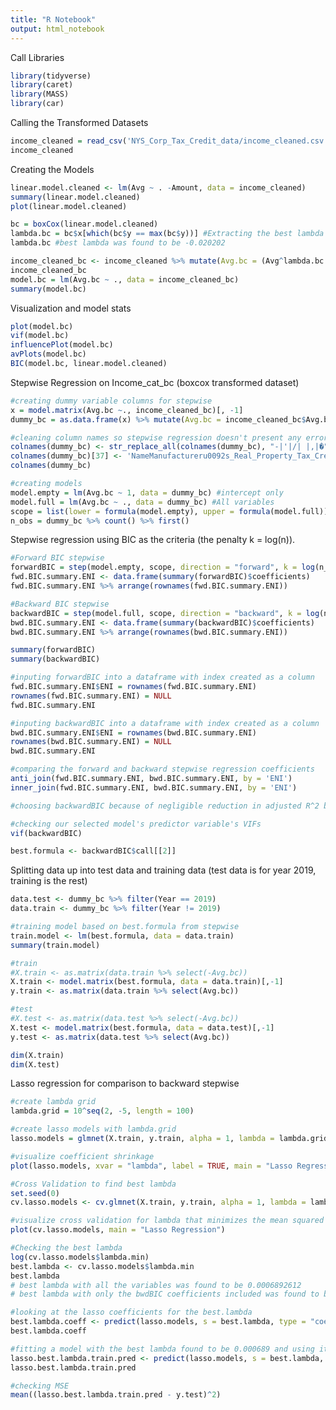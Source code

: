 ```yaml
---
title: "R Notebook"
output: html_notebook
---
```

Call Libraries
```r
library(tidyverse)
library(caret)
library(MASS)
library(car)
```


Calling the Transformed Datasets
```r
income_cleaned = read_csv('NYS_Corp_Tax_Credit_data/income_cleaned.csv')
income_cleaned
```


Creating the Models
```r
linear.model.cleaned <- lm(Avg ~ . -Amount, data = income_cleaned)
summary(linear.model.cleaned)
plot(linear.model.cleaned)
```

```r
bc = boxCox(linear.model.cleaned)
lambda.bc = bc$x[which(bc$y == max(bc$y))] #Extracting the best lambda value.
lambda.bc #best lambda was found to be -0.020202

income_cleaned_bc <- income_cleaned %>% mutate(Avg.bc = (Avg^lambda.bc -1)/lambda.bc) %>% select(-c(Avg, Amount))
income_cleaned_bc
model.bc = lm(Avg.bc ~ ., data = income_cleaned_bc)
summary(model.bc)
```

Visualization and model stats
```r
plot(model.bc)
vif(model.bc)
influencePlot(model.bc)
avPlots(model.bc)
BIC(model.bc, linear.model.cleaned)
```

Stepwise Regression on Income_cat_bc (boxcox transformed dataset)
```r
#creating dummy variable columns for stepwise
x = model.matrix(Avg.bc ~., income_cleaned_bc)[, -1]
dummy_bc = as.data.frame(x) %>% mutate(Avg.bc = income_cleaned_bc$Avg.bc)

#cleaning column names so stepwise regression doesn't present any errors
colnames(dummy_bc) <- str_replace_all(colnames(dummy_bc), "-|'|/| |,|�" , '_')
colnames(dummy_bc)[37] <- 'NameManufactureru0092s_Real_Property_Tax_Credit'
colnames(dummy_bc)

#creating models
model.empty = lm(Avg.bc ~ 1, data = dummy_bc) #intercept only
model.full = lm(Avg.bc ~ ., data = dummy_bc) #All variables
scope = list(lower = formula(model.empty), upper = formula(model.full))
n_obs = dummy_bc %>% count() %>% first()
```

Stepwise regression using BIC as the criteria (the penalty k = log(n)).
```r
#Forward BIC stepwise
forwardBIC = step(model.empty, scope, direction = "forward", k = log(n_obs))
fwd.BIC.summary.ENI <- data.frame(summary(forwardBIC)$coefficients)
fwd.BIC.summary.ENI %>% arrange(rownames(fwd.BIC.summary.ENI))

#Backward BIC stepwise
backwardBIC = step(model.full, scope, direction = "backward", k = log(n_obs))
bwd.BIC.summary.ENI <- data.frame(summary(backwardBIC)$coefficients)
bwd.BIC.summary.ENI %>% arrange(rownames(bwd.BIC.summary.ENI))

summary(forwardBIC)
summary(backwardBIC)

#inputing forwardBIC into a dataframe with index created as a column
fwd.BIC.summary.ENI$ENI = rownames(fwd.BIC.summary.ENI)
rownames(fwd.BIC.summary.ENI) = NULL
fwd.BIC.summary.ENI

#inputing backwardBIC into a dataframe with index created as a column
bwd.BIC.summary.ENI$ENI = rownames(bwd.BIC.summary.ENI)
rownames(bwd.BIC.summary.ENI) = NULL
bwd.BIC.summary.ENI

#comparing the forward and backward stepwise regression coefficients
anti_join(fwd.BIC.summary.ENI, bwd.BIC.summary.ENI, by = 'ENI')
inner_join(fwd.BIC.summary.ENI, bwd.BIC.summary.ENI, by = 'ENI')

#choosing backwardBIC because of negligible reduction in adjusted R^2 but we can reduce our sizable number of predictor variables.

#checking our selected model's predictor variable's VIFs
vif(backwardBIC)

best.formula <- backwardBIC$call[[2]]
```


Splitting data up into test data and training data (test data is for year 2019, training is the rest)
```r
data.test <- dummy_bc %>% filter(Year == 2019)
data.train <- dummy_bc %>% filter(Year != 2019)

#training model based on best.formula from stepwise
train.model <- lm(best.formula, data = data.train)
summary(train.model)

#train
#X.train <- as.matrix(data.train %>% select(-Avg.bc))
X.train <- model.matrix(best.formula, data = data.train)[,-1]
y.train <- as.matrix(data.train %>% select(Avg.bc))

#test
#X.test <- as.matrix(data.test %>% select(-Avg.bc))
X.test <- model.matrix(best.formula, data = data.test)[,-1]
y.test <- as.matrix(data.test %>% select(Avg.bc))

dim(X.train)
dim(X.test)
```


Lasso regression for comparison to backward stepwise
```r
#create lambda grid
lambda.grid = 10^seq(2, -5, length = 100)

#create lasso models with lambda.grid
lasso.models = glmnet(X.train, y.train, alpha = 1, lambda = lambda.grid)

#visualize coefficient shrinkage
plot(lasso.models, xvar = "lambda", label = TRUE, main = "Lasso Regression")

#Cross Validation to find best lambda
set.seed(0)
cv.lasso.models <- cv.glmnet(X.train, y.train, alpha = 1, lambda = lambda.grid, nfolds = 10)

#visualize cross validation for lambda that minimizes the mean squared error.
plot(cv.lasso.models, main = "Lasso Regression")

#Checking the best lambda
log(cv.lasso.models$lambda.min)
best.lambda <- cv.lasso.models$lambda.min
best.lambda
# best lambda with all the variables was found to be 0.0006892612
# best lambda with only the bwdBIC coefficients included was found to be 0.0003053856

#looking at the lasso coefficients for the best.lambda
best.lambda.coeff <- predict(lasso.models, s = best.lambda, type = "coefficients")
best.lambda.coeff

#fitting a model with the best lambda found to be 0.000689 and using it to make predictions for the testing data.
lasso.best.lambda.train.pred <- predict(lasso.models, s = best.lambda, newx = X.test)
lasso.best.lambda.train.pred

#checking MSE
mean((lasso.best.lambda.train.pred - y.test)^2)
```